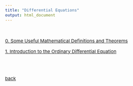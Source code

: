 ```yaml
---
title: "Differential Equations"
output: html_document
---
```


<style type="text/css">

body, td {
   font-size: 15px;
}
pre {
  font-size: 15px
}
</style>


<br>

[0. Some Useful Mathematical Definitions and Theorems](./de/0.html)

[1. Introduction to the Ordinary Differential Equation](./de/1.html)

<br>
<br>


[back](./index.html)
